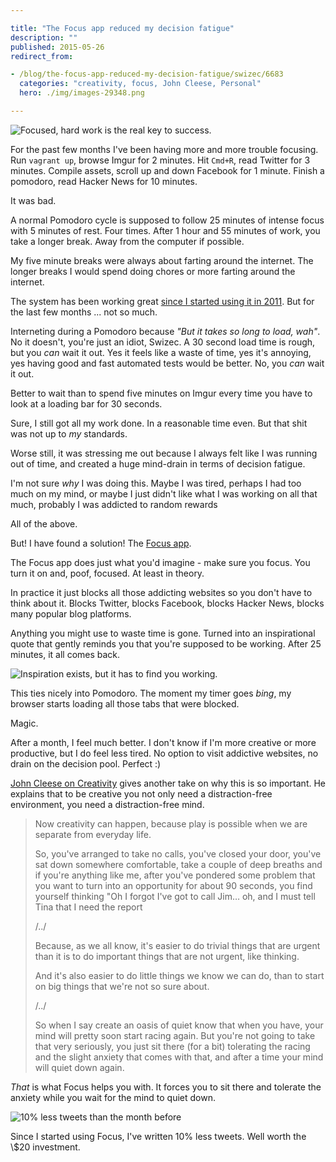 ```yaml
---

title: "The Focus app reduced my decision fatigue"
description: ""
published: 2015-05-26
redirect_from:

- /blog/the-focus-app-reduced-my-decision-fatigue/swizec/6683
  categories: "creativity, focus, John Cleese, Personal"
  hero: ./img/images-29348.png

---
```


![Focused, hard work is the real key to success.](https://swizec.com/blog/wp-content/uploads/2015/05/Screen-Shot-2015-05-07-at-14.14.47.png "Focused, hard work is the real key to success.")

For the past few months I've been having more and more trouble focusing. Run `vagrant up`, browse Imgur for 2 minutes. Hit `Cmd+R`, read Twitter for 3 minutes. Compile assets, scroll up and down Facebook for 1 minute. Finish a pomodoro, read Hacker News for 10 minutes.

It was bad.

A normal Pomodoro cycle is supposed to follow 25 minutes of intense focus with 5 minutes of rest. Four times. After 1 hour and 55 minutes of work, you take a longer break. Away from the computer if possible.

My five minute breaks were always about farting around the internet. The longer breaks I would spend doing chores or more farting around the internet.

The system has been working great [since I started using it in 2011](http://swizec.com/blog/living-life-in-25min-increments/swizec/1859). But for the last few months ... not so much.

Interneting during a Pomodoro because _"But it takes so long to load, wah"_. No it doesn't, you're just an idiot, Swizec. A 30 second load time is rough, but you _can_ wait it out. Yes it feels like a waste of time, yes it's annoying, yes having good and fast automated tests would be better. No, you _can_ wait it out.

Better to wait than to spend five minutes on Imgur every time you have to look at a loading bar for 30 seconds.

Sure, I still got all my work done. In a reasonable time even. But that shit was not up to _my_ standards.

Worse still, it was stressing me out because I always felt like I was running out of time, and created a huge mind-drain in terms of decision fatigue.

I'm not sure _why_ I was doing this. Maybe I was tired, perhaps I had too much on my mind, or maybe I just didn't like what I was working on all that much, probably I was addicted to random rewards

All of the above.

But! I have found a solution! The [Focus app](https://heyfocus.com/).

The Focus app does just what you'd imagine - make sure you focus. You turn it on and, poof, focused. At least in theory.

In practice it just blocks all those addicting websites so you don't have to think about it. Blocks Twitter, blocks Facebook, blocks Hacker News, blocks many popular blog platforms.

Anything you might use to waste time is gone. Turned into an inspirational quote that gently reminds you that you're supposed to be working. After 25 minutes, it all comes back.

![Inspiration exists, but it has to find you working.](https://swizec.com/blog/wp-content/uploads/2015/05/Screen-Shot-2015-05-15-at-00.12.14.png "Inspiration exists, but it has to find you working.")

This ties nicely into Pomodoro. The moment my timer goes _bing_, my browser starts loading all those tabs that were blocked.

Magic.

After a month, I feel much better. I don't know if I'm more creative or more productive, but I do feel less tired. No option to visit addictive websites, no drain on the decision pool. Perfect :)

[John Cleese on Creativity](https://www.youtube.com/watch?v=Qby0ed4aVpo) gives another take on why this is so important. He explains that to be creative you not only need a distraction-free environment, you need a distraction-free mind.

> Now creativity can happen, because play is possible when we are separate from everyday life.
>
> So, you've arranged to take no calls, you've closed your door, you've sat down somewhere comfortable, take a couple of deep breaths and if you're anything like me, after you've pondered some problem that you want to turn into an opportunity for about 90 seconds, you find yourself thinking "Oh I forgot I've got to call Jim… oh, and I must tell Tina that I need the report
>
> /../
>
> Because, as we all know, it's easier to do trivial things that are urgent than it is to do important things that are not urgent, like thinking.
>
> And it's also easier to do little things we know we can do, than to start on big things that we're not so sure about.
>
> /../
>
> So when I say create an oasis of quiet know that when you have, your mind will pretty soon start racing again. But you're not going to take that very seriously, you just sit there (for a bit) tolerating the racing and the slight anxiety that comes with that, and after a time your mind will quiet down again.

_That_ is what Focus helps you with. It forces you to sit there and tolerate the anxiety while you wait for the mind to quiet down.

![10% less tweets than the month before](./img/images-29348.png "10% less tweets than the month before")

Since I started using Focus, I've written 10% less tweets. Well worth the \\$20 investment.

